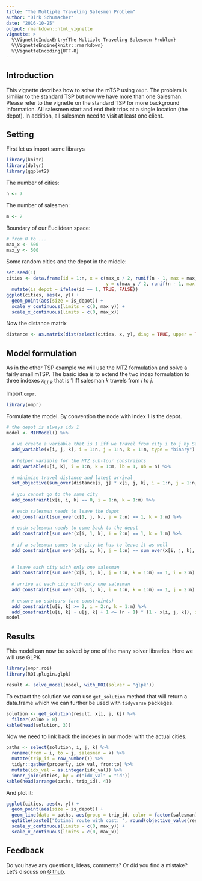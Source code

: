 ```yaml
---
title: "The Multiple Traveling Salesmen Problem"
author: "Dirk Schumacher"
date: "2016-10-25"
output: rmarkdown::html_vignette
vignette: >
  %\VignetteIndexEntry{The Multiple Traveling Salesmen Problem}
  %\VignetteEngine{knitr::rmarkdown}
  %\VignetteEncoding{UTF-8}
---
```


## Introduction

This vignette decribes how to solve the mTSP using `ompr`. The problem is similiar to the standard TSP but now we have more than one Salesman.
Please refer to the vignette on the standard TSP for more background information.
All salesmen start and end their trips at a single location (the depot). In addition, all salesmen need to visit at least one client.

## Setting

First let us import some librarys
```r
library(knitr)
library(dplyr)
library(ggplot2)
```


The number of cities:

```r
n <- 7
```

The number of salesmen:

```r
m <- 2
```


Boundary of our Euclidean space:
```r
# from 0 to ...
max_x <- 500
max_y <- 500
```

Some random cities and the depot in the middle:
```r
set.seed(1)
cities <- data.frame(id = 1:n, x = c(max_x / 2, runif(n - 1, max = max_x)), 
                                     y = c(max_y / 2, runif(n - 1, max = max_y))) %>% 
  mutate(is_depot = ifelse(id == 1, TRUE, FALSE))
ggplot(cities, aes(x, y)) + 
  geom_point(aes(size = is_depot)) + 
  scale_y_continuous(limits = c(0, max_y)) + 
  scale_x_continuous(limits = c(0, max_x))
```

Now the distance matrix
```r
distance <- as.matrix(dist(select(cities, x, y), diag = TRUE, upper = TRUE))
```


## Model formulation

As in the other TSP example we will use the MTZ formulation and solve a fairly small mTSP. The basic idea is to extend the two index formulation to three indexes $x_{i,j,k}$ that is 1 iff salesman $k$ travels from $i$ to $j$. 

Import `ompr`.

```r
library(ompr)
```

Formulate the model. By convention the node with index $1$ is the depot.

```r
# the depot is always idx 1
model <- MIPModel() %>%
  
  # we create a variable that is 1 iff we travel from city i to j by Salesman k
  add_variable(x[i, j, k], i = 1:n, j = 1:n, k = 1:m, type = "binary") %>%
  
  # helper variable for the MTZ sub-tour constraints
  add_variable(u[i, k], i = 1:n, k = 1:m, lb = 1, ub = n) %>%
  
  # minimize travel distance and latest arrival
  set_objective(sum_over(distance[i, j] * x[i, j, k], i = 1:n, j = 1:n, k = 1:m), "min") %>%
  
  # you cannot go to the same city
  add_constraint(x[i, i, k] == 0, i = 1:n, k = 1:m) %>%
  
  # each salesman needs to leave the depot
  add_constraint(sum_over(x[1, j, k], j = 2:n) == 1, k = 1:m) %>%
  
  # each salesman needs to come back to the depot
  add_constraint(sum_over(x[i, 1, k], i = 2:n) == 1, k = 1:m) %>%
  
  # if a salesman comes to a city he has to leave it as well
  add_constraint(sum_over(x[j, i, k], j = 1:n) == sum_over(x[i, j, k], j = 1:n), i = 2:n, k = 1:m) %>%
  
  
  # leave each city with only one salesman
  add_constraint(sum_over(x[i, j, k], j = 1:n, k = 1:m) == 1, i = 2:n) %>%
  
  # arrive at each city with only one salesman
  add_constraint(sum_over(x[i, j, k], i = 1:n, k = 1:m) == 1, j = 2:n) %>%
  
  # ensure no subtours (arc constraints)
  add_constraint(u[i, k] >= 2, i = 2:n, k = 1:m) %>%
  add_constraint(u[i, k] - u[j, k] + 1 <= (n - 1) * (1 - x[i, j, k]), i = 2:n, j = 2:n, k = 1:m)
model
```

## Results

This model can now be solved by one of the many solver libraries. Here we will use GLPK.

```r
library(ompr.roi)
library(ROI.plugin.glpk)
```

```r
result <- solve_model(model, with_ROI(solver = "glpk"))
```

To extract the solution we can use `get_solution` method that will return a data.frame which we can further be used with `tidyverse` packages.

```r
solution <- get_solution(result, x[i, j, k]) %>%
  filter(value > 0)
kable(head(solution, 3))
```

Now we need to link back the indexes in our model with the actual cities.
```r
paths <- select(solution, i, j, k) %>%
  rename(from = i, to = j, salesman = k) %>%
  mutate(trip_id = row_number()) %>%
  tidyr::gather(property, idx_val, from:to) %>%
  mutate(idx_val = as.integer(idx_val)) %>%
  inner_join(cities, by = c("idx_val" = "id"))
kable(head(arrange(paths, trip_id), 4))
```

And plot it:

```r
ggplot(cities, aes(x, y)) + 
  geom_point(aes(size = is_depot)) + 
  geom_line(data = paths, aes(group = trip_id, color = factor(salesman))) + 
  ggtitle(paste0("Optimal route with cost: ", round(objective_value(result), 2))) +
  scale_y_continuous(limits = c(0, max_y)) + 
  scale_x_continuous(limits = c(0, max_x))
```

## Feedback

Do you have any questions, ideas, comments? Or did you find a mistake? Let's discuss on [Github](https://github.com/dirkschumacher/ompr/issues).
